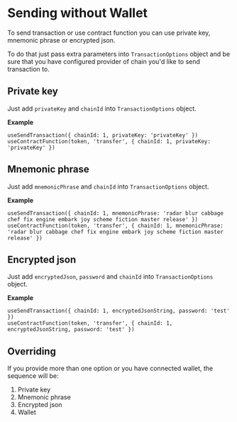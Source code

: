 # Sending without Wallet

To send transaction or use contract function you can use private key, mnemonic phrase or encrypted json.

To do that just pass extra parameters into `TransactionOptions` object and be sure that you have configured provider of chain you'd like to send transaction to.

## Private key

Just add `privateKey` and `chainId` into `TransactionOptions` object.

**Example**

```tsx
useSendTransaction({ chainId: 1, privateKey: 'privateKey' })
useContractFunction(token, 'transfer', { chainId: 1, privateKey: 'privateKey' })
```

## Mnemonic phrase

Just add `mnemonicPhrase` and `chainId` into `TransactionOptions` object.

**Example**

```tsx
useSendTransaction({ chainId: 1, mnemonicPhrase: 'radar blur cabbage chef fix engine embark joy scheme fiction master release' })
useContractFunction(token, 'transfer', { chainId: 1, mnemonicPhrase: 'radar blur cabbage chef fix engine embark joy scheme fiction master release' })
```

## Encrypted json

Just add `encryptedJson`, `password` and `chainId` into `TransactionOptions` object.

**Example**

```tsx
useSendTransaction({ chainId: 1, encryptedJsonString, password: 'test' })
useContractFunction(token, 'transfer', { chainId: 1, encryptedJsonString, password: 'test' })
```

## Overriding

If you provide more than one option or you have connected wallet, the sequence will be:

<ol>
    <li>Private key</li>
    <li>Mnemonic phrase</li>
    <li>Encrypted json</li>
    <li>Wallet</li>
</ol>
